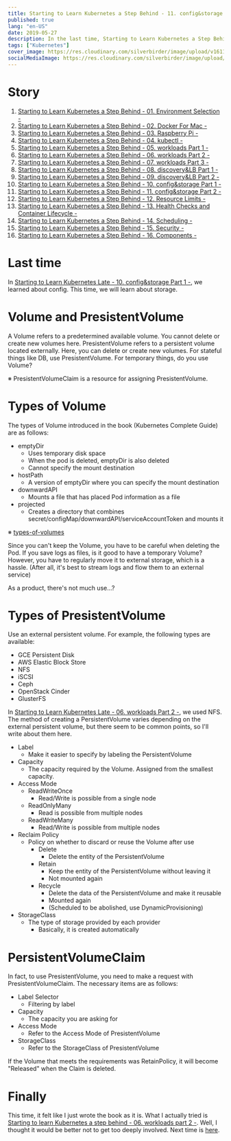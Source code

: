 ```yaml
---
title: Starting to Learn Kubernetes a Step Behind - 11. config&storage Part 2 -
published: true
lang: "en-US"
date: 2019-05-27
description: In the last time, Starting to Learn Kubernetes a Step Behind - 10. config&storage Part 1 -, we learned about config. This time, we will learn about storage.
tags: ["Kubernetes"]
cover_image: https://res.cloudinary.com/silverbirder/image/upload/v1611128736/silver-birder.github.io/assets/logo.png
socialMediaImage: https://res.cloudinary.com/silverbirder/image/upload/v1611128736/silver-birder.github.io/assets/logo.png
---
```


# Story

1. [Starting to Learn Kubernetes a Step Behind - 01. Environment Selection -](../start_the_learning_kubernetes_01/index.mdx)
1. [Starting to Learn Kubernetes a Step Behind - 02. Docker For Mac -](../start_the_learning_kubernetes_02/index.mdx)
1. [Starting to Learn Kubernetes a Step Behind - 03. Raspberry Pi -](../start_the_learning_kubernetes_03/index.mdx)
1. [Starting to Learn Kubernetes a Step Behind - 04. kubectl -](../start_the_learning_kubernetes_04/index.mdx)
1. [Starting to Learn Kubernetes a Step Behind - 05. workloads Part 1 -](../start_the_learning_kubernetes_05/index.mdx)
1. [Starting to Learn Kubernetes a Step Behind - 06. workloads Part 2 -](../start_the_learning_kubernetes_06/index.mdx)
1. [Starting to Learn Kubernetes a Step Behind - 07. workloads Part 3 -](../start_the_learning_kubernetes_07/index.mdx)
1. [Starting to Learn Kubernetes a Step Behind - 08. discovery&LB Part 1 -](../start_the_learning_kubernetes_08/index.mdx)
1. [Starting to Learn Kubernetes a Step Behind - 09. discovery&LB Part 2 -](../start_the_learning_kubernetes_09/index.mdx)
1. [Starting to Learn Kubernetes a Step Behind - 10. config&storage Part 1 -](../start_the_learning_kubernetes_10/index.mdx)
1. [Starting to Learn Kubernetes a Step Behind - 11. config&storage Part 2 -](../start_the_learning_kubernetes_11/index.mdx)
1. [Starting to Learn Kubernetes a Step Behind - 12. Resource Limits -](../start_the_learning_kubernetes_12/index.mdx)
1. [Starting to Learn Kubernetes a Step Behind - 13. Health Checks and Container Lifecycle -](../start_the_learning_kubernetes_13/index.mdx)
1. [Starting to Learn Kubernetes a Step Behind - 14. Scheduling -](../start_the_learning_kubernetes_14/index.mdx)
1. [Starting to Learn Kubernetes a Step Behind - 15. Security -](../start_the_learning_kubernetes_15/index.mdx)
1. [Starting to Learn Kubernetes a Step Behind - 16. Components -](../start_the_learning_kubernetes_16/index.mdx)

# Last time

In [Starting to Learn Kubernetes Late - 10. config&storage Part 1 -](../start_the_learning_kubernetes_10/index.mdx), we learned about config. This time, we will learn about storage.

# Volume and PresistentVolume

A Volume refers to a predetermined available volume. You cannot delete or create new volumes here.
PresistentVolume refers to a persistent volume located externally. Here, you can delete or create new volumes.
For stateful things like DB, use PresistentVolume.
For temporary things, do you use Volume?

※ PresistentVolumeClaim is a resource for assigning PresistentVolume.

# Types of Volume

The types of Volume introduced in the book (Kubernetes Complete Guide) are as follows:

- emptyDir
  - Uses temporary disk space
  - When the pod is deleted, emptyDir is also deleted
  - Cannot specify the mount destination
- hostPath
  - A version of emptyDir where you can specify the mount destination
- downwardAPI
  - Mounts a file that has placed Pod information as a file
- projected
  - Creates a directory that combines secret/configMap/downwardAPI/serviceAccountToken and mounts it

※ [types-of-volumes](https://kubernetes.io/docs/concepts/storage/volumes/#types-of-volumes)

Since you can't keep the Volume, you have to be careful when deleting the Pod.
If you save logs as files, is it good to have a temporary Volume?
However, you have to regularly move it to external storage, which is a hassle.
(After all, it's best to stream logs and flow them to an external service)

As a product, there's not much use...?

# Types of PresistentVolume

Use an external persistent volume. For example, the following types are available:

- GCE Persistent Disk
- AWS Elastic Block Store
- NFS
- iSCSI
- Ceph
- OpenStack Cinder
- GlusterFS

In [Starting to Learn Kubernetes Late - 06. workloads Part 2 -](../start_the_learning_kubernetes_06/index.mdx), we used NFS.
The method of creating a PersistentVolume varies depending on the external persistent volume, but there seem to be common points, so I'll write about them here.

- Label
  - Make it easier to specify by labeling the PersistentVolume
- Capacity
  - The capacity required by the Volume. Assigned from the smallest capacity.
- Access Mode
  - ReadWriteOnce
    - Read/Write is possible from a single node
  - ReadOnlyMany
    - Read is possible from multiple nodes
  - ReadWriteMany
    - Read/Write is possible from multiple nodes
- Reclaim Policy
  - Policy on whether to discard or reuse the Volume after use
    - Delete
      - Delete the entity of the PersistentVolume
    - Retain
      - Keep the entity of the PersistentVolume without leaving it
      - Not mounted again
    - Recycle
      - Delete the data of the PersistentVolume and make it reusable
      - Mounted again
      - (Scheduled to be abolished, use DynamicProvisioning)
- StorageClass
  - The type of storage provided by each provider
    - Basically, it is created automatically

# PersistentVolumeClaim

In fact, to use PresistentVolume, you need to make a request with PresistentVolumeClaim.
The necessary items are as follows:

- Label Selector
  - Filtering by label
- Capacity
  - The capacity you are asking for
- Access Mode
  - Refer to the Access Mode of PresistentVolume
- StorageClass
  - Refer to the StorageClass of PresistentVolume

If the Volume that meets the requirements was RetainPolicy, it will become "Released" when the Claim is deleted.

# Finally

This time, it felt like I just wrote the book as it is.
What I actually tried is [Starting to learn Kubernetes a step behind - 06. workloads part 2 -](../start_the_learning_kubernetes_06/index.mdx).
Well, I thought it would be better not to get too deeply involved.
Next time is [here](../start_the_learning_kubernetes_12/index.mdx).
